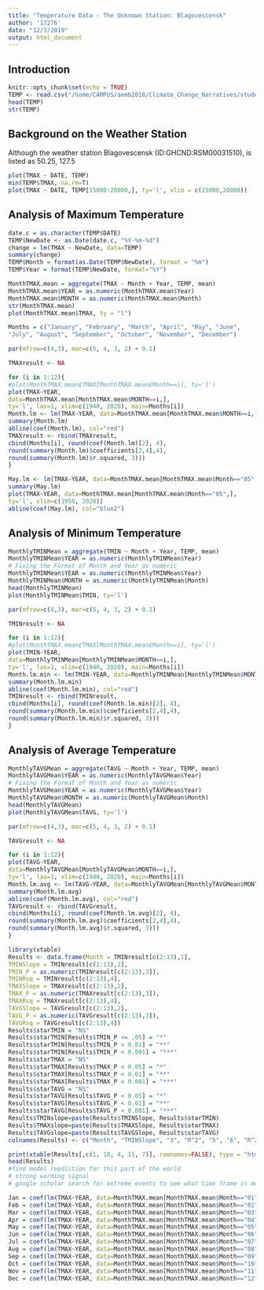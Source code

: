 ```yaml
---
title: "Temperature Data - The Unknown Station: Blagovescensk"
author: '17276'
date: "12/3/2019"
output: html_document
---
```

## Introduction


```r
knitr::opts_chunk$set(echo = TRUE)
TEMP <- read.csv("/home/CAMPUS/aemb2018/Climate_Change_Narratives/student_folders/Massari/1960066.csv")
head(TEMP)
str(TEMP)
```

## Background on the Weather Station

Although the weather station Blagovescensk (ID:GHCND:RSM00031510), is listed as 50.25, 127.5

```r
plot(TMAX ~ DATE, TEMP)
min(TEMP$TMAX, na.rm=T)
plot(TMAX ~ DATE, TEMP[15000:20000,], ty='l', xlim = c(15000,20000))
```

## Analysis of Maximum Temperature

``` r
date.c = as.character(TEMP$DATE)
TEMP$NewDate <- as.Date(date.c, "%Y-%m-%d")
change = lm(TMAX ~ NewDate, data=TEMP)
summary(change)
TEMP$Month = format(as.Date(TEMP$NewDate), format = "%m")
TEMP$Year = format(TEMP$NewDate, format="%Y")

MonthTMAX.mean = aggregate(TMAX ~ Month + Year, TEMP, mean)
MonthTMAX.mean$YEAR = as.numeric(MonthTMAX.mean$Year)
MonthTMAX.mean$MONTH = as.numeric(MonthTMAX.mean$Month)
str(MonthTMAX.mean)
plot(MonthTMAX.mean$TMAX, ty = "l")

Months = c("January", "February", "March", "April", "May", "June",
"July", "August", "September", "October", "November", "December")

par(mfrow=c(4,3), mar=c(5, 4, 3, 2) + 0.1)

TMAXresult <- NA

for (i in 1:12){
#plot(MonthTMAX.mean£TMAX[MonthTMAX.mean£Month==i], ty='l')
plot(TMAX~YEAR,
data=MonthTMAX.mean[MonthTMAX.mean$MONTH==i,],
ty='l', las=1, xlim=c(1940, 2020), main=Months[i])
Month.lm <- lm(TMAX~YEAR, data=MonthTMAX.mean[MonthTMAX.mean$MONTH==i,])
summary(Month.lm)
abline(coef(Month.lm), col="red")
TMAXresult <- rbind(TMAXresult,
cbind(Months[i], round(coef(Month.lm)[2], 4),
round(summary(Month.lm)$coefficients[2,4],4),
round(summary(Month.lm)$r.squared, 3)))
}
```

```r
May.lm <- lm(TMAX~YEAR, data=MonthTMAX.mean[MonthTMAX.mean$Month=="05",])
summary(May.lm)
plot(TMAX~YEAR, data=MonthTMAX.mean[MonthTMAX.mean$Month=="05",],
ty='l', xlim=c(1950, 2020))
abline(coef(May.lm), col="blue2")
```

## Analysis of Minimum Temperature

``` r
MonthlyTMINMean = aggregate(TMIN ~ Month + Year, TEMP, mean)
MonthlyTMINMean$YEAR = as.numeric(MonthlyTMINMean$Year)
# Fixing the Format of Month and Year as numeric
MonthlyTMINMean$YEAR = as.numeric(MonthlyTMINMean$Year)
MonthlyTMINMean$MONTH = as.numeric(MonthlyTMINMean$Month)
head(MonthlyTMINMean)
plot(MonthlyTMINMean$TMIN, ty='l')

par(mfrow=c(4,3), mar=c(5, 4, 3, 2) + 0.1)

TMINresult <- NA

for (i in 1:12){
#plot(MonthTMAX.mean£TMAX[MonthTMAX.mean£Month==i], ty='l')
plot(TMIN~YEAR,
data=MonthlyTMINMean[MonthlyTMINMean$MONTH==i,],
ty='l', las=1, xlim=c(1940, 2020), main=Months[i])
Month.lm.min <- lm(TMIN~YEAR, data=MonthlyTMINMean[MonthlyTMINMean$MONTH==i,])
summary(Month.lm.min)
abline(coef(Month.lm.min), col="red")
TMINresult <- rbind(TMINresult,
cbind(Months[i], round(coef(Month.lm.min)[2], 4),
round(summary(Month.lm.min)$coefficients[2,4],4),
round(summary(Month.lm.min)$r.squared, 3)))
}
```

## Analysis of Average Temperature

``` r
MonthlyTAVGMean = aggregate(TAVG ~ Month + Year, TEMP, mean)
MonthlyTAVGMean$YEAR = as.numeric(MonthlyTAVGMean$Year)
# Fixing the Format of Month and Year as numeric
MonthlyTAVGMean$YEAR = as.numeric(MonthlyTAVGMean$Year)
MonthlyTAVGMean$MONTH = as.numeric(MonthlyTAVGMean$Month)
head(MonthlyTAVGMean)
plot(MonthlyTAVGMean$TAVG, ty='l')

par(mfrow=c(4,3), mar=c(5, 4, 3, 2) + 0.1)

TAVGresult <- NA

for (i in 1:12){
plot(TAVG~YEAR,
data=MonthlyTAVGMean[MonthlyTAVGMean$MONTH==i,],
ty='l', las=1, xlim=c(1940, 2020), main=Months[i])
Month.lm.avg <- lm(TAVG~YEAR, data=MonthlyTAVGMean[MonthlyTAVGMean$MONTH==i,])
summary(Month.lm.avg)
abline(coef(Month.lm.avg), col="red")
TAVGresult <- rbind(TAVGresult,
cbind(Months[i], round(coef(Month.lm.avg)[2], 4),
round(summary(Month.lm.avg)$coefficients[2,4],4),
round(summary(Month.lm.avg)$r.squared, 3)))
}
```

``` r
library(xtable)
Results <- data.frame(Month = TMINresult[c(2:13),1],
TMINSlope = TMINresult[c(2:13),2],
TMIN_P = as.numeric(TMINresult[c(2:13),3]),
TMINRsq = TMINresult[c(2:13),4],
TMAXSlope = TMAXresult[c(2:13),2],
TMAX_P = as.numeric(TMAXresult[c(2:13),3]),
TMAXRsq = TMAXresult[c(2:13),4],
TAVGSlope = TAVGresult[c(2:13),2],
TAVG_P = as.numeric(TAVGresult[c(2:13),3]),
TAVGRsq = TAVGresult[c(2:13),4])
Results$starTMIN = "NS"
Results$starTMIN[Results$TMIN_P <= .05] = "*"
Results$starTMIN[Results$TMIN_P < 0.01] = "**"
Results$starTMIN[Results$TMIN_P < 0.001] = "***"
Results$starTMAX = "NS"
Results$starTMAX[Results$TMAX_P < 0.05] = "*"
Results$starTMAX[Results$TMAX_P < 0.01] = "**"
Results$starTMAX[Results$TMAX_P < 0.001] = "***"
Results$starTAVG = "NS"
Results$starTAVG[Results$TAVG_P < 0.05] = "*"
Results$starTAVG[Results$TAVG_P < 0.01] = "**"
Results$starTAVG[Results$TAVG_P < 0.001] = "***"
Results$TMINslope=paste(Results$TMINSlope, Results$starTMIN)
Results$TMAXslope=paste(Results$TMAXSlope, Results$starTMAX)
Results$TAVGslope=paste(Results$TAVGSlope, Results$starTAVG)
colnames(Results) <- c("Month", "TMINSlope", "3", "R^2", "5", "6", "R^2", "8", "9", "R^2", "11", "12", "Slope TMIN", "Slope TMAX", "Slope TAVG")
```

``` r
print(xtable(Results[,c(1, 10, 4, 11, 7)], rownames=FALSE), type = "html")
head(Results)
#find model repdiction for this part of the world
# strong warming signal
# google scholar search for extreme events to see what time frame is more important to look at
```

```r
Jan = coef(lm(TMAX~YEAR, data=MonthTMAX.mean[MonthTMAX.mean$Month=="01",]))[2] #January
Feb = coef(lm(TMAX~YEAR, data=MonthTMAX.mean[MonthTMAX.mean$Month=="02",]))[2] #February
Mar = coef(lm(TMAX~YEAR, data=MonthTMAX.mean[MonthTMAX.mean$Month=="03",]))[2] #March
Apr = coef(lm(TMAX~YEAR, data=MonthTMAX.mean[MonthTMAX.mean$Month=="04",]))[2] #April
May = coef(lm(TMAX~YEAR, data=MonthTMAX.mean[MonthTMAX.mean$Month=="05",]))[2] #May
Jun = coef(lm(TMAX~YEAR, data=MonthTMAX.mean[MonthTMAX.mean$Month=="06",]))[2] #June
Jul = coef(lm(TMAX~YEAR, data=MonthTMAX.mean[MonthTMAX.mean$Month=="07",]))[2] #July
Aug = coef(lm(TMAX~YEAR, data=MonthTMAX.mean[MonthTMAX.mean$Month=="08",]))[2] #August
Sep = coef(lm(TMAX~YEAR, data=MonthTMAX.mean[MonthTMAX.mean$Month=="09",]))[2] #September
Oct = coef(lm(TMAX~YEAR, data=MonthTMAX.mean[MonthTMAX.mean$Month=="10",]))[2] #October
Nov = coef(lm(TMAX~YEAR, data=MonthTMAX.mean[MonthTMAX.mean$Month=="11",]))[2] #November
Dec = coef(lm(TMAX~YEAR, data=MonthTMAX.mean[MonthTMAX.mean$Month=="12",]))[2] #December
```
